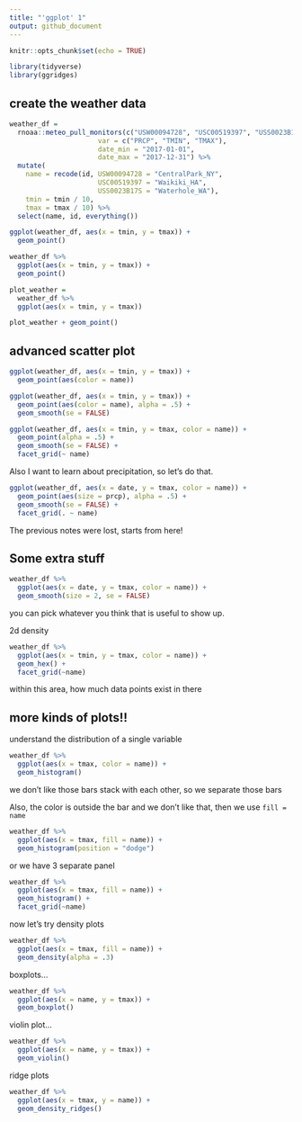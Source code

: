 ```yaml
---
title: "'ggplot' 1"
output: github_document
---
```


```r
knitr::opts_chunk$set(echo = TRUE)

library(tidyverse)
library(ggridges)
```


## create the weather data

```r
weather_df = 
  rnoaa::meteo_pull_monitors(c("USW00094728", "USC00519397", "USS0023B17S"),
                      var = c("PRCP", "TMIN", "TMAX"), 
                      date_min = "2017-01-01",
                      date_max = "2017-12-31") %>%
  mutate(
    name = recode(id, USW00094728 = "CentralPark_NY", 
                      USC00519397 = "Waikiki_HA",
                      USS0023B17S = "Waterhole_WA"),
    tmin = tmin / 10,
    tmax = tmax / 10) %>%
  select(name, id, everything())
```

```r
ggplot(weather_df, aes(x = tmin, y = tmax)) + 
  geom_point()
```

```r
weather_df %>%
  ggplot(aes(x = tmin, y = tmax)) + 
  geom_point()
```

```r
plot_weather = 
  weather_df %>%
  ggplot(aes(x = tmin, y = tmax)) 

plot_weather + geom_point()
```

## advanced scatter plot

```r
ggplot(weather_df, aes(x = tmin, y = tmax)) + 
  geom_point(aes(color = name))
```

```r
ggplot(weather_df, aes(x = tmin, y = tmax)) + 
  geom_point(aes(color = name), alpha = .5) +
  geom_smooth(se = FALSE)
```

```r
ggplot(weather_df, aes(x = tmin, y = tmax, color = name)) + 
  geom_point(alpha = .5) +
  geom_smooth(se = FALSE) + 
  facet_grid(~ name)
```

Also I want to learn about precipitation, so let’s do that.

```r
ggplot(weather_df, aes(x = date, y = tmax, color = name)) + 
  geom_point(aes(size = prcp), alpha = .5) +
  geom_smooth(se = FALSE) + 
  facet_grid(. ~ name)
```


The previous notes were lost, starts from here!

## Some extra stuff

```r
weather_df %>% 
  ggplot(aes(x = date, y = tmax, color = name)) + 
  geom_smooth(size = 2, se = FALSE)
```
you can pick whatever you think that is useful to show up.

2d density

```r
weather_df %>% 
  ggplot(aes(x = tmin, y = tmax, color = name)) + 
  geom_hex() +
  facet_grid(~name)
```
within this area, how much data points exist in there


## more kinds of plots!!

understand the distribution of a single variable
```r
weather_df %>% 
  ggplot(aes(x = tmax, color = name)) +
  geom_histogram()
```

we don't like those bars stack with each other, so we separate those bars

Also, the color is outside the bar and we don't like that, then we use
`fill = name`

```r
weather_df %>% 
  ggplot(aes(x = tmax, fill = name)) +
  geom_histogram(position = "dodge")
```

or we have 3 separate panel

```r
weather_df %>% 
  ggplot(aes(x = tmax, fill = name)) +
  geom_histogram() +
  facet_grid(~name)
```

now let's try density plots

```r
weather_df %>% 
  ggplot(aes(x = tmax, fill = name)) +
  geom_density(alpha = .3)
```

boxplots...

```r
weather_df %>% 
  ggplot(aes(x = name, y = tmax)) +
  geom_boxplot()
```

violin plot...

```r
weather_df %>% 
  ggplot(aes(x = name, y = tmax)) +
  geom_violin()
```

ridge plots

```r
weather_df %>% 
  ggplot(aes(x = tmax, y = name)) +
  geom_density_ridges()
```






